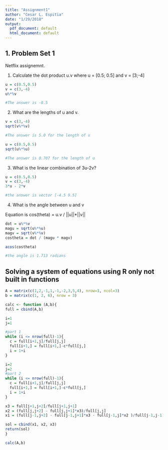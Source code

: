```yaml
---
title: "Assignment1"
author: "Cesar L. Espitia"
date: "1/29/2018"
output:
  pdf_document: default
  html_document: default
---
```


## 1. Problem Set 1

Netflix assignemnt.

1. Calculate the dot product u.v where u = [0.5; 0.5] and v = [3;-4]
```r
u = c(0.5,0.5)
v = c(3,-4)
u%*%v

#The answer is -0.5
```
2. What are the lengths of u and v.

```r
v = c(3,-4)
sqrt(v%*%v)

#The answer is 5.0 for the length of v

u = c(0.5,0.5)
sqrt(u%*%u)

#The answer is 0.707 for the length of u
```

3. What is the linear combination of 3u-2v?

```r
u = c(0.5,0.5)
v = c(3,-4)
3*u - 2*v

#the answer is vector [-4.5 9.5]
```

4. What is the angle between u and v

Equation is cos(theta) = u.v / ||u||*||v||

```r
dot = u%*%v
magu = sqrt(u%*%u)
magv = sqrt(v%*%v)
costheta = dot / (magu * magv)

acos(costheta)

#the angle is 1.713 radians
```

## Solving a system of equations using R only not built in functions

```r
A = matrix(c(1,2,-1,1,-1,-2,3,5,4), nrow=3, ncol=3)
b = matrix(c(1, 2, 6), nrow = 3)

calc <- function (A,b){
full = cbind(A,b)

i=1
j=1

#part 1
while (i <= nrow(full)-1){
  c = full[i+1,j]/full[j,j]
  full[i+1,] = full[i+1,]-c*full[j,]
  i = 1+i
}

i=2
j=2
#part 2
while (i <= nrow(full)-1){
  c = full[i+1,j]/full[j,j]
  full[i+1,] = full[i+1,]-c*full[j,]
  i = 1+i
}

x3 = full[j+1,j+2]/full[j+1,j+1]
x2 = (full[j,j+2] - full[j,j+1]*x3)/full[j,j]
x1 = (full[j-1,j+2] - full[j-1,j+1]*x3 - full[j-1,j]*x2 )/full[j-1,j-1]

sol = cbind(x1, x2, x3)
return(sol)
}

calc(A,b)
```

